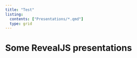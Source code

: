 ```yaml
---
title: "Test"
listing:
  contents: ["Presentations/*.qmd"]
  type: grid
---
```


# Some RevealJS presentations

